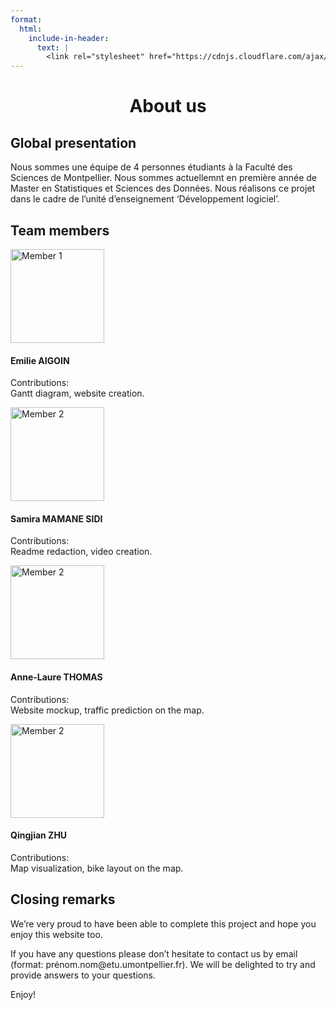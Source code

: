 ```yaml
---
format:
  html:
    include-in-header:
      text: |
        <link rel="stylesheet" href="https://cdnjs.cloudflare.com/ajax/libs/font-awesome/6.5.1/css/all.min.css">
---
```


<div style="text-align: center;">
<h1>About us <i class="fas fa-eye"></i></h1>
</div>

## Global presentation

<p class = "text"> Nous sommes une équipe de 4 personnes étudiants à la Faculté des Sciences de Montpellier. Nous sommes actuellemnt en première année de Master en Statistiques et Sciences des Données. Nous réalisons ce projet dans le cadre de l'unité d'enseignement 'Développement logiciel'. </p>

## Team members

<div class="trombinoscope">

<div class="member">
   <img src="/images/member1.jpeg" alt="Member 1" width="150px">
   <h4>Emilie AIGOIN</h4>
   <p>Contributions: <br> Gantt diagram, website creation.</p>
</div>

<div class="member">
   <img src="images/member2.jpg" alt="Member 2" width="150px">
   <h4>Samira MAMANE SIDI</h4>
   <p>Contributions: <br> Readme redaction, video creation.</p>
</div>

<div class="member">
   <img src="images/member2.jpg" alt="Member 2" width="150px">
   <h4>Anne-Laure THOMAS</h4>
   <p>Contributions: <br> Website mockup, traffic prediction on the map.</p>
</div>

<div class="member">
   <img src="images/member2.jpg" alt="Member 2" width="150px">
   <h4>Qingjian ZHU</h4>
   <p>Contributions: <br> Map visualization, bike layout on the map.</p>
</div>

</div>

## Closing remarks

<p class = 'text'> We're very proud to have been able to complete this project and hope you enjoy this website too. </p>

<p class = 'text'> If you have any questions please don't hesitate to contact us by email (format: prénom.nom@etu.umontpellier.fr). We will be delighted to try and provide answers to your questions. </p>

<p class = 'text'> Enjoy! </p>